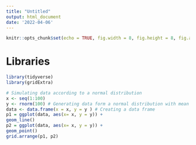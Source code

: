 ```yaml
---
title: "Untitled"
output: html_document
date: '2022-04-06'
---
```

```r
knitr::opts_chunk$set(echo = TRUE, fig.width = 8, fig.height = 8, fig.alig = "center")
```

# Libraries
```r
library(tidyverse)
library(gridExtra)
```

```r
# Simulating data according to a normal distribution
x <- seq(1:100)
y <- rnorm(100) # Generating data form a normal distribution with mean 0 and variance 1
data <- data.frame(x = x, y = y ) # Creating a data frame
p1 = ggplot(data, aes(x= x, y = y)) +
geom_line()
p2 = ggplot(data, aes(x= x, y = y)) +
geom_point()
grid.arrange(p1, p2)
```

